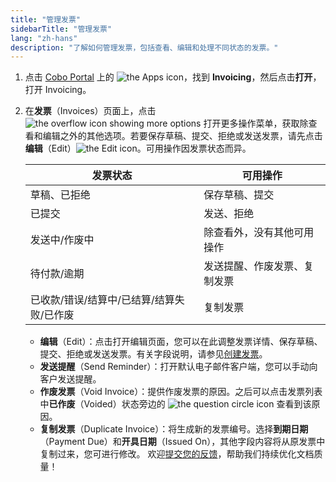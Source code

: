 ```yaml
---
title: "管理发票"
sidebarTitle: "管理发票"
lang: "zh-hans"
description: "了解如何管理发票，包括查看、编辑和处理不同状态的发票。"
---
```

1. 点击 [Cobo Portal](https://portal.cobo.com/login) 上的 <img src="/en/images/common/icon_apps.svg" className="icon" alt="the Apps icon"/>，找到 **Invoicing**，然后点击**打开**，打开 Invoicing。
2. 在**发票**（Invoices）页面上，点击 <img src="/en/images/common/icon_more.svg" className="icon" alt="the overflow icon showing more options"/> 打开更多操作菜单，获取除查看和编辑之外的其他选项。若要保存草稿、提交、拒绝或发送发票，请先点击**编辑**（Edit）<img src="/en/images/common/icon_edit.svg" className="icon" alt="the Edit icon"/>。可用操作因发票状态而异。

    | **发票状态** | **可用操作** |
    | ------------------ | ----------------------|
    | 草稿、已拒绝 | 保存草稿、提交 |
    | 已提交 | 发送、拒绝 |
    | 发送中/作废中 | 除查看外，没有其他可用操作 |
    | 待付款/逾期 | 发送提醒、作废发票、复制发票 |
    | 已收款/错误/结算中/已结算/结算失败/已作废 | 复制发票 |

    - **编辑**（Edit）：点击打开编辑页面，您可以在此调整发票详情、保存草稿、提交、拒绝或发送发票。有关字段说明，请参见[创建发票](/cn/apps/invoicing/invoices/create)。
    - **发送提醒**（Send Reminder）：打开默认电子邮件客户端，您可以手动向客户发送提醒。
    - **作废发票**（Void Invoice）：提供作废发票的原因。之后可以点击发票列表中**已作废**（Voided）状态旁边的 <img src="/en/images/common/icon_question_circle.svg" className="icon" alt="the question circle icon"/> 查看到该原因。
    - **复制发票**（Duplicate Invoice）：将生成新的发票编号。选择**到期日期**（Payment Due）和**开具日期**（Issued On），其他字段内容将从原发票中复制过来，您可进行修改。
<Tip>欢迎[提交您的反馈](https://forms.zohopublic.com/cobo/form/DocumentFeedbackForm/formperma/QvLOhxJv1_JMsJ-1dleZ8Itb_7rzN-LtgvsDdxosoVI?referrername=manuals)，帮助我们持续优化文档质量！</Tip>
